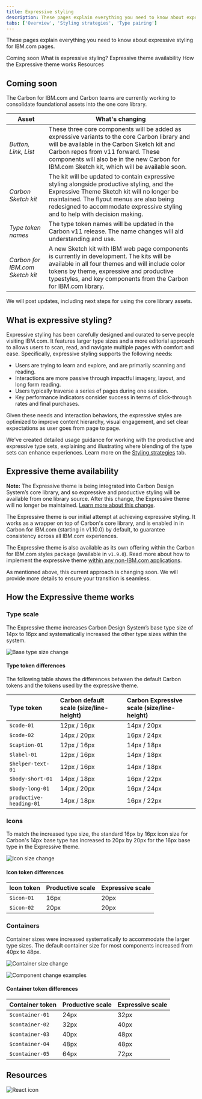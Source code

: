 ```yaml
---
title: Expressive styling
description: These pages explain everything you need to know about expressive styling for IBM.com pages. 
tabs: ['Overview', 'Styling strategies', 'Type pairing']
---
```


<PageDescription>

These pages explain everything you need to know about expressive styling for IBM.com pages. 

</PageDescription>

<AnchorLinks>

<AnchorLink>Coming soon</AnchorLink>
<AnchorLink>What is expressive styling?</AnchorLink>
<AnchorLink>Expressive theme availability</AnchorLink>
<AnchorLink>How the Expressive theme works</AnchorLink>
<AnchorLink>Resources</AnchorLink>

</AnchorLinks>

## Coming soon

The Carbon for IBM.com and Carbon teams are currently working to consolidate foundational assets into the one core library. 

| Asset                           | What's changing                       |
| ------------------------------- | ------------------------------------- |
| _Button, Link, List_            | These three core components will be added as expressive variants to the core Carbon library and will be available in the Carbon Sketch kit and Carbon repos from v11 forward. These components will also be in the new Carbon for IBM.com Sketch kit, which will be available soon.        |
| _Carbon Sketch kit_             | The kit will be updated to contain expressive styling alongside productive styling, and the Expressive Theme Sketch kit will no longer be maintained. The flyout menus are also being redesigned to accommodate expressive styling and to help with decision making.     |
| _Type token names_              | The type token names will be updated in the Carbon v11 release. The name changes will aid understanding and use.            |
| _Carbon for IBM.com Sketch kit_ | A new Sketch kit with IBM web page components is currently in development. The kits will be available in all four themes and will include color tokens by theme, expressive and productive typestyles, and key components from the Carbon for IBM.com library.       |

We will post updates, including next steps for using the core library assets. 

## What is expressive styling?

Expressive styling has been carefully designed and curated to serve people visiting IBM.com. It features larger type sizes and a more editorial approach to allows users to scan, read, and navigate multiple pages with comfort and ease. Specifically, expressive styling supports the following needs:

- Users are trying to learn and explore, and are primarily scanning and reading. 
- Interactions are more passive through impactful imagery, layout, and long form reading.
- Users typically traverse a series of pages during one session. 
- Key performance indicators consider success in terms of click-through rates and final purchases. 

Given these needs and interaction behaviors, the expressive styles are optimized to improve content hierarchy, visual engagement, and set clear expectations as user goes from page to page.

We've created detailed usage guidance for working with the productive and expressive type sets, explaining and illustrating where blending of the type sets can enhance experiences. Learn more on the [Styling strategies](../expressive-styling/styling-strategies) tab. 

## Expressive theme availability

<InlineNotification kind="warning">

**Note:** The Expressive theme is being integrated into Carbon Design System’s core library, and so expressive and productive styling will be available from one library source. After this change, the Expressive theme will no longer be maintained. <a href="../../help/expressive-update">Learn more about this change</a>.

</InlineNotification>

The Expressive theme is our initial attempt at achieving expressive styling. It works as a wrapper on top of Carbon's core library, and is enabled in in Carbon for IBM.com (starting in v1.10.0) by default, to guarantee consistency across all IBM.com experiences. 

The Expressive theme is also available as its own offering within the Carbon for IBM.com styles package (available in `v1.9.0`). Read more about how to implement the expressive theme [within any non-IBM.com applications](https://carbon-expressive.mybluemix.net).

As mentioned above, this current approach is changing soon. We will provide more details to ensure your transition is seamless.

## How the Expressive theme works

### Type scale

The Expressive theme increases Carbon Design System’s base type size of 14px to 16px and systematically increased the other type sizes within the system.

<Row>
<Column colMd={8} colLg={8}>

![Base type size change](../../../images/guidelines/expressive-theme/type-size.png)

</Column>
</Row>


#### Type token differences

The following table shows the differences between the default Carbon tokens and the tokens used by the expressive theme.

| Type token | Carbon default scale (size/line-height) | Carbon Expressive scale (size/line-height) |
|:---|:---|:---|
|`$code-01`|12px / 16px|14px / 20px|
|`$code-02`|14px / 20px|16px / 24px|
|`$caption-01`|12px / 16px|14px / 18px|
|`$label-01`|12px / 16px|14px / 18px|
|`$helper-text-01`|12px / 16px|14px / 18px|
|`$body-short-01`|14px / 18px|16px / 22px|
|`$body-long-01`|14px / 20px|16px / 24px|
|`productive-heading-01`|14px / 18px|16px / 22px|


### Icons

To match the increased type size, the standard 16px by 16px icon size for Carbon's 14px base type has increased to 20px by 20px for the 16px base type in the Expressive theme.

<Row>
<Column colMd={8} colLg={8}>

![Icon size change](../../../images/guidelines/expressive-theme/icon-size.png)

</Column>
</Row>


#### Icon token differences

| Icon token | Productive scale | Expressive scale |
|:---|:---|:---|
|`$icon-01`|16px|20px|
|`$icon-02`|20px|20px|


### Containers

Container sizes were increased systematically to accommodate the larger type sizes. The default container size for most components increased from 40px to 48px.

<Row>
<Column colMd={8} colLg={8}>

![Container size change](../../../images/guidelines/expressive-theme/container-size.png)

</Column>
</Row>

<Row>
<Column colMd={8} colLg={8}>

![Component change examples](../../../images/guidelines/expressive-theme/component-examples.png)

</Column>
</Row>

#### Container token differences

| Container token | Productive scale | Expressive scale |
|:---|:---|:---|
|`$container-01`|24px|32px|
|`$container-02`|32px|40px|
|`$container-03`|40px|48px|
|`$container-04`|48px|48px|
|`$container-05`|64px|72px|


## Resources

<Row className="resource-card-group">
<Column colMd={4} colLg={4} noGutterSm>
    <ResourceCard
      subTitle="Carbon Design System with the Expressive theme"
      aspectRatio="2:1"
      actionIcon="arrowRight"
      href="https://carbon-expressive.mybluemix.net"
      >

![React icon](../../../images/icon/react-icon.svg)

</ResourceCard>
</Column>
</Row>
